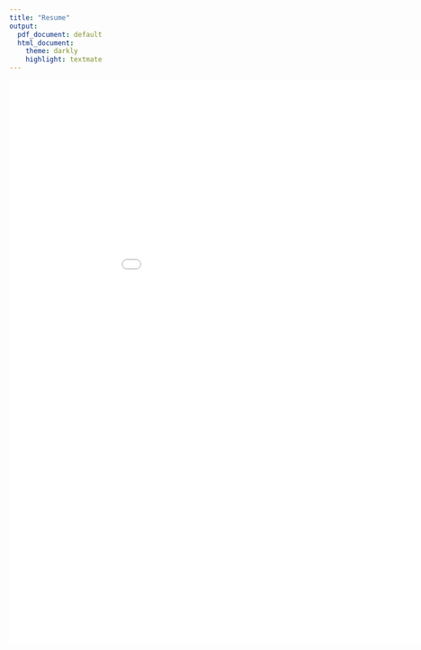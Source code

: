 ```yaml
---
title: "Resume"
output:
  pdf_document: default
  html_document:
    theme: darkly
    highlight: textmate
---
```

![](Malachy_McAvoy_Resume_2025.pdf){width=1000px height=1000px}